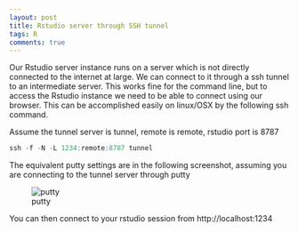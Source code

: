 ```yaml
---
layout: post
title: Rstudio server through SSH tunnel
tags: R
comments: true
---
```


Our Rstudio server instance runs on a server which is not directly connected to the internet at large.  We can connect to it through a ssh tunnel to an intermediate server.  This works fine for the command line, but to access the Rstudio instance we need to be able to connect using our browser.  This can be accomplished easily on linux/OSX by the following ssh command.

Assume the tunnel server is tunnel, remote is remote, rstudio port is 8787

```r
ssh -f -N -L 1234:remote:8787 tunnel
```

The equivalent putty settings are in the following screenshot, assuming you are connecting to the tunnel server through putty

![putty](https://dl.dropbox.com/u/16233623/figure/rstudio-remote-putty.png)

You can then connect to your rstudio session from http://localhost:1234
